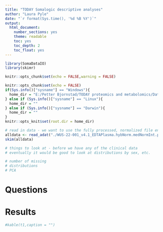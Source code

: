 ```yaml
---
title: "TODAY Somalogic descriptive analyses"
author: "Laura Pyle"
date: "`r format(Sys.time(), '%d %B %Y')`"
output:
  html_document:
    number_sections: yes
    theme: readable
    toc: yes
    toc_depth: 2
    toc_float: yes
---
```


```r
library(SomaDataIO)
library(skimr)

knitr::opts_chunk$set(echo = FALSE,warning = FALSE)

knitr::opts_chunk$set(echo = FALSE)
if(Sys.info()["sysname"] == "Windows"){
  home_dir = "E:/Petter Bjornstad/TODAY proteomics and metabolomics/Data_raw/WUS-22-001_Somalogic_normalized"
} else if (Sys.info()["sysname"] == "Linux"){
  home_dir = ""
} else if (Sys.info()["sysname"] == "Darwin"){
  home_dir = ""
}
knitr::opts_knit$set(root.dir = home_dir)
```

```r
# read in data - we want to use the fully processed, normalized file ending in "anmlSMP.adat"
alldata <- read_adat("./WUS-22-001_v4.1_EDTAPlasma.hybNorm.medNormInt.plateScale.calibrate.anmlQC.qcCheck.anmlSMP.adat")
skim(alldata)
```

```r
# things to look at - before we have any of the clinical data
# eventually it would be good to look at distributions by sex, etc.

# number of missing
# distributions
# PCA
```

# Questions



# Results

```r
#kable(t1,caption = "")
```
<br>
